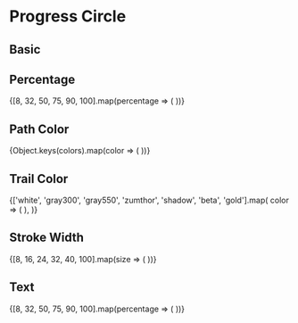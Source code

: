 
<Meta title="Components/ProgressCircle" component={ProgressCircle} />

# Progress Circle

## Basic

<Canvas>
  <Story name="Basic">
    <ProgressCircle percentage={75} />
  </Story>
</Canvas>

## Percentage

<Canvas>
  <Story name="Percentage">
    {[8, 32, 50, 75, 90, 100].map(percentage => (
      <ProgressCircle
        key={percentage}
        percentage={percentage}
        display="inline-flex"
        mr={1}
      />
    ))}
  </Story>
</Canvas>

## Path Color

<Canvas>
  <Story name="Path Color">
    {Object.keys(colors).map(color => (
      <ProgressCircle
        key={color}
        pathColor={color}
        percentage={75}
        display="inline-flex"
        mr={1}
      />
    ))}
  </Story>
</Canvas>

## Trail Color

<Canvas>
  <Story name="Trail Color">
    {['white', 'gray300', 'gray550', 'zumthor', 'shadow', 'beta', 'gold'].map(
      color => (
        <ProgressCircle
          key={color}
          trailColor={color}
          percentage={75}
          display="inline-flex"
          mr={1}
        />
      ),
    )}
  </Story>
</Canvas>

## Stroke Width

<Canvas>
  <Story name="Stroke Width">
    {[8, 16, 24, 32, 40, 100].map(size => (
      <ProgressCircle
        key={size}
        percentage={75}
        strokeWidth={size}
        display="inline-flex"
        mr={1}
      />
    ))}
  </Story>
</Canvas>

## Text

<Canvas>
  <Story name="Text">
    {[8, 32, 50, 75, 90, 100].map(percentage => (
      <ProgressCircle
        key={percentage}
        percentage={percentage}
        text={`${percentage}%`}
        display="inline-flex"
        mr={1}
      />
    ))}
  </Story>
</Canvas>

<ArgsTable of={ProgressCircle} />
